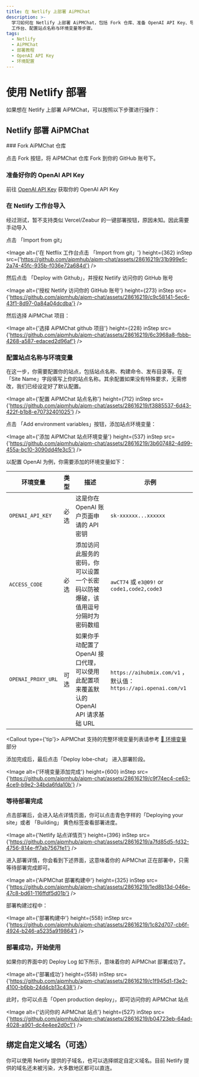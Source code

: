 ```yaml
---
title: 在 Netlify 上部署 AiPMChat
description: >-
  学习如何在 Netlify 上部署 AiPMChat，包括 Fork 仓库、准备 OpenAI API Key、导入到 Netlify
  工作台、配置站点名称与环境变量等步骤。
tags:
  - Netlify
  - AiPMChat
  - 部署教程
  - OpenAI API Key
  - 环境配置
---
```


# 使用 Netlify 部署

如果想在 Netlify 上部署 AiPMChat，可以按照以下步骤进行操作：

## Netlify 部署 AiPMChat

<Steps>
  ### Fork AiPMChat 仓库

点击 Fork 按钮，将 AiPMChat 仓库 Fork 到你的 GitHub 账号下。

### 准备好你的 OpenAI API Key

前往 [OpenAI API Key](https://platform.openai.com/account/api-keys) 获取你的 OpenAI API Key

### 在 Netlify 工作台导入

<Callout>经过测试，暂不支持类似 Vercel/Zeabur 的一键部署按钮，原因未知。因此需要手动导入</Callout>

点击 「Import from git」

<Image
  alt={'在 Netflix 工作台点击 「Import from git」'}
  height={362}
  inStep
  src={'https://github.com/aipmhub/aipm-chat/assets/28616219/31b999e5-2a74-45fc-935b-f036e72a684d'}
/>

然后点击 「Deploy with Github」，并授权 Netlify 访问你的 GitHub 账号

<Image
  alt={'授权 Netlify 访问你的 GitHub 账号'}
  height={273}
  inStep
  src={'https://github.com/aipmhub/aipm-chat/assets/28616219/c9c58141-5ec6-43f1-8d97-0a84a04dcdba'}
/>

然后选择 AiPMChat 项目：

<Image
  alt={'选择 AiPMChat github 项目'}
  height={228}
  inStep
  src={'https://github.com/aipmhub/aipm-chat/assets/28616219/6c3968a8-fbbb-4268-a587-edaced2d96af'}
/>

### 配置站点名称与环境变量

在这一步，你需要配置你的站点，包括站点名称、构建命令、发布目录等。在「Site Name」字段填写上你的站点名称。其余配置如果没有特殊要求，无需修改，我们已经设定好了默认配置。

<Image
  alt={'配置 AiPMChat 站点名称'}
  height={712}
  inStep
  src={'https://github.com/aipmhub/aipm-chat/assets/28616219/f3885537-6d43-422f-b1b8-e70732401025'}
/>

点击 「Add environment variables」按钮，添加站点环境变量：

<Image
  alt={'添加 AiPMChat 站点环境变量'}
  height={537}
  inStep
  src={'https://github.com/aipmhub/aipm-chat/assets/28616219/3b607482-4d99-455a-bc10-3090dd4fe3c5'}
/>

以配置 OpenAI 为例，你需要添加的环境变量如下：

| 环境变量 | 类型 | 描述 | 示例 |
| --- | --- | --- | --- |
| `OPENAI_API_KEY` | 必选 | 这是你在 OpenAI 账户页面申请的 API 密钥 | `sk-xxxxxx...xxxxxx` |
| `ACCESS_CODE` | 必选 | 添加访问此服务的密码，你可以设置一个长密码以防被爆破，该值用逗号分隔时为密码数组 | `awCT74` 或 `e3@09!` or `code1,code2,code3` |
| `OPENAI_PROXY_URL` | 可选 | 如果你手动配置了 OpenAI 接口代理，可以使用此配置项来覆盖默认的 OpenAI API 请求基础 URL | `https://aihubmix.com/v1` ，默认值：`https://api.openai.com/v1` |

<Callout type={'tip'}>
  AiPMChat 支持的完整环境变量列表请参考 [📘 环境变量](/docs/self-hosting/environment-variables) 部分
</Callout>

添加完成后，最后点击「Deploy lobe-chat」 进入部署阶段。

<Image
  alt={'环境变量添加完成'}
  height={600}
  inStep
  src={'https://github.com/aipmhub/aipm-chat/assets/28616219/c9f74ec4-ce63-4ce9-b9e2-34bda6fda10b'}
/>

### 等待部署完成

点击部署后，会进入站点详情页面，你可以点击青色字样的「Deploying your site」或者 「Building」 黄色标签查看部署进度。

<Image
  alt={'Netlify 站点详情页'}
  height={396}
  inStep
  src={'https://github.com/aipmhub/aipm-chat/assets/28616219/a7fd85d5-fd32-4756-814e-ff7ab7567fe1'}
/>

进入部署详情，你会看到下述界面，这意味着你的 AiPMChat 正在部署中，只需等待部署完成即可。

<Image
  alt={'AiPMChat 部署构建中'}
  height={325}
  inStep
  src={'https://github.com/aipmhub/aipm-chat/assets/28616219/1ed8b13d-046e-47c8-bd61-116ffdf5d01b'}
/>

部署构建过程中：

<Image
  alt={'部署构建中'}
  height={558}
  inStep
  src={'https://github.com/aipmhub/aipm-chat/assets/28616219/1c82d707-cb6f-4924-b246-a5235a919864'}
/>

### 部署成功，开始使用

如果你的界面中的 Deploy Log 如下所示，意味着你的 AiPMChat 部署成功了。

<Image
  alt={'部署成功'}
  height={558}
  inStep
  src={'https://github.com/aipmhub/aipm-chat/assets/28616219/c1f945d1-f3e2-4100-b6bb-24d4cb13c438'}
/>

此时，你可以点击「Open production deploy」，即可访问你的 AiPMChat 站点

  <Image alt={'访问你的 AiPMChat 站点'} height={527} inStep src={'https://github.com/aipmhub/aipm-chat/assets/28616219/b04723eb-64ad-4028-a901-dc4e4ee2d0c1'} />
</Steps>

## 绑定自定义域名（可选）

你可以使用 Netlify 提供的子域名，也可以选择绑定自定义域名。目前 Netlify 提供的域名还未被污染，大多数地区都可以直连。

